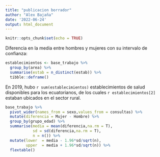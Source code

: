 ```yaml
---
title: "publicacion borrador"
author: "Alex Bajaña"
date: '2022-06-24'
output: html_document
---
```


```r
knitr::opts_chunk$set(echo = TRUE)
```
Diferencia en la media entre hombres y mujeres con su intervalo de confianza:

```r

establecimientos <- base_trabajo %>% 
  group_by(area) %>% 
  summarise(estab = n_distinct(estab)) %>%
  tibble::deframe()
```

En 2019, hubo  `r sum(establecimientos)` establecimientos de salud disponibles para los ecuatorianos, de los cuales `r establecimientos[2]` estaban ubicados en el sector rural.



```r

base_trabajo %>% 
  pivot_wider(names_from = sexo,values_from = consultas) %>% 
  mutate(diferencia = Mujer - Hombre) %>% 
  group_by(grupo_edad) %>% 
  summarise(media = mean(diferencia,na.rm = T),
            sd = sd(diferencia,na.rm = T),
            n = n()) %>% 
  mutate(lower  = media - 1.96*sd/sqrt(n),
         upper  = media + 1.96*sd/sqrt(n)) %>% 
  flextable()

```
